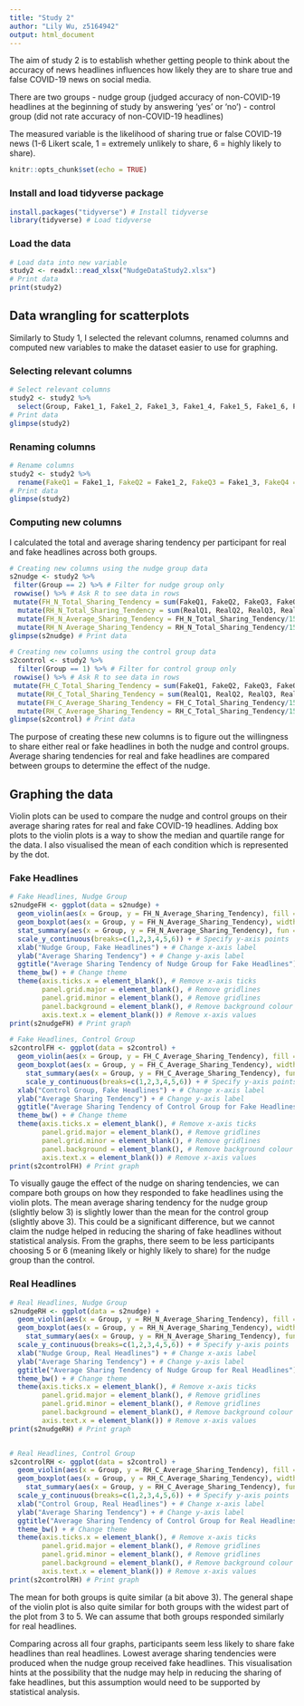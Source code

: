 ```yaml
---
title: "Study 2"
author: "Lily Wu, z5164942"
output: html_document
---
```


The aim of study 2 is to establish whether getting people to think about the accuracy of news headlines influences how likely they are to share true and false COVID-19 news on social media. 

There are two groups
- nudge group (judged accuracy of non-COVID-19 headlines at the beginning of study by answering 'yes' or 'no')
- control group (did not rate accuracy of non-COVID-19 headlines)

The measured variable is the likelihood of sharing true or false COVID-19 news (1-6 Likert scale, 1 = extremely unlikely to share, 6 = highly likely to share). 

```r
knitr::opts_chunk$set(echo = TRUE)
```

### Install and load tidyverse package

```r
install.packages("tidyverse") # Install tidyverse
library(tidyverse) # Load tidyverse
```

### Load the data

```r
# Load data into new variable 
study2 <- readxl::read_xlsx("NudgeDataStudy2.xlsx")
# Print data
print(study2)
```

## Data wrangling for scatterplots 

Similarly to Study 1, I selected the relevant columns, renamed columns and computed new variables to make the dataset easier to use for graphing.

### Selecting relevant columns

```r
# Select relevant columns
study2 <- study2 %>% 
  select(Group, Fake1_1, Fake1_2, Fake1_3, Fake1_4, Fake1_5, Fake1_6, Fake1_7, Fake1_8, Fake1_9, Fake1_10, Fake1_11, Fake1_12, Fake1_13, Fake1_14, Fake1_15, Real1_1, Real1_2, Real1_3, Real1_4, Real1_5, Real1_6, Real1_7, Real1_8, Real1_9, Real1_10, Real1_11, Real1_12, Real1_13, Real1_14, Real1_15)
# Print data
glimpse(study2)
```

### Renaming columns

```r
# Rename columns
study2 <- study2 %>% 
  rename(FakeQ1 = Fake1_1, FakeQ2 = Fake1_2, FakeQ3 = Fake1_3, FakeQ4 = Fake1_4, FakeQ5 = Fake1_5, FakeQ6 = Fake1_6, FakeQ7 = Fake1_7, FakeQ8 = Fake1_8, FakeQ9 = Fake1_9, FakeQ10 = Fake1_10, FakeQ11 = Fake1_11, FakeQ12 = Fake1_12, FakeQ13 = Fake1_13, FakeQ14 = Fake1_14, FakeQ15 = Fake1_15, RealQ1 = Real1_1, RealQ2 = Real1_2, RealQ3 = Real1_3, RealQ4 = Real1_4, RealQ5 = Real1_5, RealQ6 = Real1_6, RealQ7 = Real1_7, RealQ8 = Real1_8, RealQ9 = Real1_9, RealQ10 = Real1_10, RealQ11 = Real1_11, RealQ12 = Real1_12, RealQ13 = Real1_13, RealQ14 = Real1_14, RealQ15 = Real1_15)
# Print data
glimpse(study2)
```

### Computing new columns 

I calculated the total and average sharing tendency per participant for real and fake headlines across both groups. 

```r
# Creating new columns using the nudge group data 
s2nudge <- study2 %>% 
 filter(Group == 2) %>% # Filter for nudge group only
 rowwise() %>% # Ask R to see data in rows 
 mutate(FH_N_Total_Sharing_Tendency = sum(FakeQ1, FakeQ2, FakeQ3, FakeQ4, FakeQ5, FakeQ6, FakeQ7, FakeQ8, FakeQ9, FakeQ10, FakeQ11, FakeQ12, FakeQ13, FakeQ14, FakeQ15)) %>% # Create new column to calculate total sharing tendency for fake headlines
  mutate(RH_N_Total_Sharing_Tendency = sum(RealQ1, RealQ2, RealQ3, RealQ4, RealQ5, RealQ6, RealQ7, RealQ8, RealQ9, RealQ10, RealQ11, RealQ12, RealQ13, RealQ14, RealQ15)) %>% # Create new column to calculate total sharing tendency for real headlines
  mutate(FH_N_Average_Sharing_Tendency = FH_N_Total_Sharing_Tendency/15) %>% # Create new column to calculate average sharing tendency for fake headlines
  mutate(RH_N_Average_Sharing_Tendency = RH_N_Total_Sharing_Tendency/15) # Create new column to calculate total sharing tendency for real headlines
glimpse(s2nudge) # Print data

# Creating new columns using the control group data 
s2control <- study2 %>% 
  filter(Group == 1) %>% # Filter for control group only
 rowwise() %>% # Ask R to see data in rows 
 mutate(FH_C_Total_Sharing_Tendency = sum(FakeQ1, FakeQ2, FakeQ3, FakeQ4, FakeQ5, FakeQ6, FakeQ7, FakeQ8, FakeQ9, FakeQ10, FakeQ11, FakeQ12, FakeQ13, FakeQ14, FakeQ15)) %>% # Create new column to calculate total sharing tendency for fake headlines
  mutate(RH_C_Total_Sharing_Tendency = sum(RealQ1, RealQ2, RealQ3, RealQ4, RealQ5, RealQ6, RealQ7, RealQ8, RealQ9, RealQ10, RealQ11, RealQ12, RealQ13, RealQ14, RealQ15)) %>% # Create new column to calculate total sharing tendency for real headlines
  mutate(FH_C_Average_Sharing_Tendency = FH_C_Total_Sharing_Tendency/15) %>% # Create new column to calculate average sharing tendency for fake headlines
  mutate(RH_C_Average_Sharing_Tendency = RH_C_Total_Sharing_Tendency/15) # Create new column to calculate total sharing tendency for real headlines
glimpse(s2control) # Print data
```

The purpose of creating these new columns is to figure out the willingness to share either real or fake headlines in both the nudge and control groups. Average sharing tendencies for real and fake headlines are compared between groups to determine the effect of the nudge.   

## Graphing the data

Violin plots can be used to compare the nudge and control groups on their average sharing rates for real and fake COVID-19 headlines. Adding box plots to the violin plots is a way to show the median and quartile range for the data. I also visualised the mean of each condition which is represented by the dot. 

### Fake Headlines

```r
# Fake Headlines, Nudge Group
s2nudgeFH <- ggplot(data = s2nudge) +
  geom_violin(aes(x = Group, y = FH_N_Average_Sharing_Tendency), fill = "grey") + # Create violin plot for nudge group and their average responses to fake headlines 
  geom_boxplot(aes(x = Group, y = FH_N_Average_Sharing_Tendency), width = 0.3) + # Create box plot
  stat_summary(aes(x = Group, y = FH_N_Average_Sharing_Tendency), fun = mean, geom = "point", size=2) + # Add mean point
  scale_y_continuous(breaks=c(1,2,3,4,5,6)) + # Specify y-axis points
  xlab("Nudge Group, Fake Headlines") + # Change x-axis label
  ylab("Average Sharing Tendency") + # Change y-axis label
  ggtitle("Average Sharing Tendency of Nudge Group for Fake Headlines") + # Change plot title
  theme_bw() + # Change theme
  theme(axis.ticks.x = element_blank(), # Remove x-axis ticks
        panel.grid.major = element_blank(), # Remove gridlines
        panel.grid.minor = element_blank(), # Remove gridlines
        panel.background = element_blank(), # Remove background colour
        axis.text.x = element_blank()) # Remove x-axis values 
print(s2nudgeFH) # Print graph 

# Fake Headlines, Control Group
s2controlFH <- ggplot(data = s2control) +
  geom_violin(aes(x = Group, y = FH_C_Average_Sharing_Tendency), fill = "darkgrey") + # Create violin plot for nudge group and their average responses to true headlines
  geom_boxplot(aes(x = Group, y = FH_C_Average_Sharing_Tendency), width = 0.3) + # Create box plot
    stat_summary(aes(x = Group, y = FH_C_Average_Sharing_Tendency), fun = mean, geom = "point", size=2) + # Add mean point
    scale_y_continuous(breaks=c(1,2,3,4,5,6)) + # Specify y-axis points
  xlab("Control Group, Fake Headlines") + # Change x-axis label
  ylab("Average Sharing Tendency") + # Change y-axis label
  ggtitle("Average Sharing Tendency of Control Group for Fake Headlines") + # Change plot title
  theme_bw() + # Change theme
  theme(axis.ticks.x = element_blank(), # Remove x-axis ticks
        panel.grid.major = element_blank(), # Remove gridlines
        panel.grid.minor = element_blank(), # Remove gridlines
        panel.background = element_blank(), # Remove background colour
        axis.text.x = element_blank()) # Remove x-axis values
print(s2controlFH) # Print graph
```


To visually gauge the effect of the nudge on sharing tendencies, we can compare both groups on how they responded to fake headlines using the violin plots. The mean average sharing tendency for the nudge group (slightly below 3) is slightly lower than the mean for the control group (slightly above 3). This could be a significant difference, but we cannot claim the nudge helped in reducing the sharing of fake headlines without statistical analysis. From the graphs, there seem to be less participants choosing 5 or 6 (meaning likely or highly likely to share) for the nudge group than the control. 


### Real Headlines

```r
# Real Headlines, Nudge Group 
s2nudgeRH <- ggplot(data = s2nudge) +
  geom_violin(aes(x = Group, y = RH_N_Average_Sharing_Tendency), fill = "grey") + # Create violin plot for control group and their average responses to fake headlines
  geom_boxplot(aes(x = Group, y = RH_N_Average_Sharing_Tendency), width = 0.3) + # Create box plot
    stat_summary(aes(x = Group, y = RH_N_Average_Sharing_Tendency), fun = mean, geom = "point", size=2) + # Add mean point
  scale_y_continuous(breaks=c(1,2,3,4,5,6)) + # Specify y-axis points
  xlab("Nudge Group, Real Headlines") + # Change x-axis label
  ylab("Average Sharing Tendency") + # Change y-axis label
  ggtitle("Average Sharing Tendency of Nudge Group for Real Headlines") + # Change plot title
  theme_bw() + # Change theme
  theme(axis.ticks.x = element_blank(), # Remove x-axis ticks
        panel.grid.major = element_blank(), # Remove gridlines
        panel.grid.minor = element_blank(), # Remove gridlines
        panel.background = element_blank(), # Remove background colour
        axis.text.x = element_blank()) # Remove x-axis values
print(s2nudgeRH) # Print graph


# Real Headlines, Control Group
s2controlRH <- ggplot(data = s2control) +
  geom_violin(aes(x = Group, y = RH_C_Average_Sharing_Tendency), fill = "darkgrey") + # Create violin plot for control group and their average responses to true headlines
  geom_boxplot(aes(x = Group, y = RH_C_Average_Sharing_Tendency), width = 0.3) + # Create box plot
    stat_summary(aes(x = Group, y = RH_C_Average_Sharing_Tendency), fun = mean, geom = "point", size=2) + # Add mean point
  scale_y_continuous(breaks=c(1,2,3,4,5,6)) + # Specify y-axis points
  xlab("Control Group, Real Headlines") + # Change x-axis label
  ylab("Average Sharing Tendency") + # Change y-axis label
  ggtitle("Average Sharing Tendency of Control Group for Real Headlines") + # Change plot title
  theme_bw() + # Change theme
  theme(axis.ticks.x = element_blank(), # Remove x-axis ticks
        panel.grid.major = element_blank(), # Remove gridlines
        panel.grid.minor = element_blank(), # Remove gridlines
        panel.background = element_blank(), # Remove background colour
        axis.text.x = element_blank()) # Remove x-axis values
print(s2controlRH) # Print graph
```


The mean for both groups is quite similar (a bit above 3). The general shape of the violin plot is also quite similar for both groups with the widest part of the plot from 3 to 5. We can assume that both groups responded similarly for real headlines. 

Comparing across all four graphs, participants seem less likely to share fake headlines than real headlines. Lowest average sharing tendencies were produced when the nudge group received fake headlines. This visualisation hints at the possibility that the nudge may help in reducing the sharing of fake headlines, but this assumption would need to be supported by statistical analysis. 


